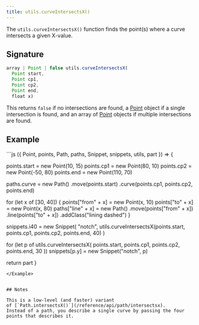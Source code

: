 ```yaml
---
title: utils.curveIntersectsX()
---
```


The `utils.curveIntersectsX()` function finds the point(s) where a curve
intersects a given X-value.

## Signature

```js
array | Point | false utils.curveIntersectsX(
  Point start,
  Point cp1,
  Point cp2,
  Point end,
  float x)
```

This returns `false` if no intersections are found,
a [Point](/reference/api/point) object if
a single intersection is found, and an array
of [Point](/reference/api/point) objects if
multiple intersections are found.

## Example

<Example caption="A Utils.curveIntersectX() example">
```js
({ Point, points, Path, paths, Snippet, snippets, utils, part }) => {

  points.start = new Point(10, 15)
  points.cp1 = new Point(80, 10)
  points.cp2 = new Point(-50, 80)
  points.end = new Point(110, 70)

  paths.curve = new Path()
    .move(points.start)
    .curve(points.cp1, points.cp2, points.end)

  for (let x of [30, 40]) {
    points["from" + x] = new Point(x, 10)
    points["to" + x] = new Point(x, 80)
    paths["line" + x] = new Path()
      .move(points["from" + x])
      .line(points["to" + x])
      .addClass("lining dashed")
  }

  snippets.i40 = new Snippet(
    "notch",
    utils.curveIntersectsX(points.start, points.cp1, points.cp2, points.end, 40)
  )

  for (let p of utils.curveIntersectsX(
    points.start,
    points.cp1,
    points.cp2,
    points.end,
    30
  ))
  snippets[p.y] = new Snippet("notch", p)

  return part
}
```
</Example>


## Notes

This is a low-level (and faster) variant
of [`Path.intersectsX()`](/reference/api/path/intersectsx).
Instead of a path, you describe a single curve by passing the four
points that describes it.
